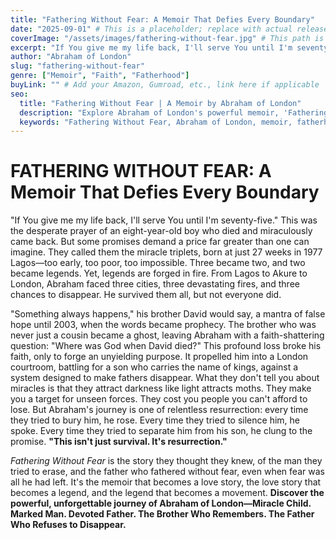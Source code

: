 ```yaml
---
title: "Fathering Without Fear: A Memoir That Defies Every Boundary"
date: "2025-09-01" # This is a placeholder; replace with actual release date when finalized
coverImage: "/assets/images/fathering-without-fear.jpg" # This path is confirmed correct
excerpt: "If You give me my life back, I'll serve You until I'm seventy-five. This was the desperate prayer of an eight-year-old boy who died and miraculously came back. But some promises demand a price far greater than one can imagine."
author: "Abraham of London"
slug: "fathering-without-fear"
genre: ["Memoir", "Faith", "Fatherhood"]
buyLink: "" # Add your Amazon, Gumroad, etc., link here if applicable
seo:
  title: "Fathering Without Fear | A Memoir by Abraham of London"
  description: "Explore Abraham of London's powerful memoir, 'Fathering Without Fear,' a story of relentless resurrection, unyielding purpose, and fathering against all odds."
  keywords: "Fathering Without Fear, Abraham of London, memoir, fatherhood, faith, resurrection, overcoming adversity, Lagos, London, biography"
---
```


# FATHERING WITHOUT FEAR: A Memoir That Defies Every Boundary

"If You give me my life back, I'll serve You until I'm seventy-five."
This was the desperate prayer of an eight-year-old boy who died and miraculously came back.
But some promises demand a price far greater than one can imagine.
They called them the miracle triplets, born at just 27 weeks in 1977 Lagos—too early, too poor, too impossible.
Three became two, and two became legends. Yet, legends are forged in fire.
From Lagos to Akure to London, Abraham faced three cities, three devastating fires, and three chances to disappear.
He survived them all, but not everyone did.

"Something always happens," his brother David would say, a mantra of false hope until 2003, when the words became prophecy.
The brother who was never just a cousin became a ghost, leaving Abraham with a faith-shattering question: "Where was God when David died?"
This profound loss broke his faith, only to forge an unyielding purpose.
It propelled him into a London courtroom, battling for a son who carries the name of kings, against a system designed to make fathers disappear.
What they don't tell you about miracles is that they attract darkness like light attracts moths.
They make you a target for unseen forces. They cost you people you can't afford to lose.
But Abraham's journey is one of relentless resurrection: every time they tried to bury him, he rose.
Every time they tried to silence him, he spoke. Every time they tried to separate him from his son, he clung to the promise.
**"This isn't just survival. It's resurrection."**

*Fathering Without Fear* is the story they thought they knew, of the man they tried to erase, and the father who fathered without fear, even when fear was all he had left.
It's the memoir that becomes a love story, the love story that becomes a legend, and the legend that becomes a movement.
**Discover the powerful, unforgettable journey of Abraham of London—Miracle Child. Marked Man. Devoted Father. The Brother Who Remembers.
The Father Who Refuses to Disappear.**
